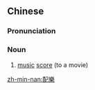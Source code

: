 {{also|配乐}}
==Chinese==
{{zh-forms|s=配乐}}

===Pronunciation===
{{zh-pron
|m=pèiyuè
|c=pui3 ngok6
|cat=n
}}

===Noun===
{{zh-noun}}

# [[music]] [[score]] (to a movie)

[[zh-min-nan:配樂]]